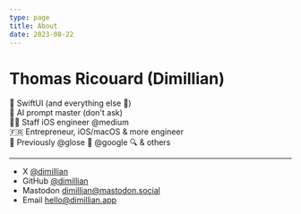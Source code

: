 ```yaml
---
type: page
title: About
date: 2023-08-22
---
```


# Thomas Ricouard (Dimillian)

🍎 SwiftUI (and everything else 🍎) <br />
🤖 AI prompt master (don't ask) <br />
👨‍💻 Staff iOS engineer @medium  <br />
🇫🇷 Entrepreneur, iOS/macOS & more engineer <br />
🫡 Previously @glose 📖 @google 🔍 & others


---

- X [@dimillian](https://x.com/dimillian)
- GitHub [@dimillian](https://github.com/dimillian)
- Mastodon [dimillian@mastodon.social](https://mastodon.social/@dimillian)
- Email hello@dimillian.app
